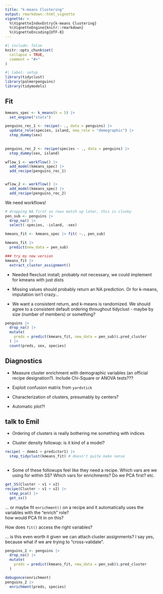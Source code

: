 ```yaml
---
title: "k-means Clustering"
output: rmarkdown::html_vignette
vignette: >
  %\VignetteIndexEntry{k-means Clustering}
  %\VignetteEngine{knitr::rmarkdown}
  %\VignetteEncoding{UTF-8}
---
```


```r
#| include: false
knitr::opts_chunk$set(
  collapse = TRUE,
  comment = "#>"
)
```

```r
#| label: setup
library(tidyclust)
library(palmerpenguins)
library(tidymodels)
```

## Fit

```r
kmeans_spec <- k_means(k = 5) |>
  set_engine("stats")

penguins_rec_1 <- recipe(~ ., data = penguins) |>
  update_role(species, island, new_role = "demographic") |>
  step_dummy(sex)
  
  
penguins_rec_2 <- recipe(species ~ ., data = penguins) |>
  step_dummy(sex, island)

wflow_1 <- workflow() |>
  add_model(kmeans_spec) |>
  add_recipe(penguins_rec_1)


wflow_2 <- workflow() |>
  add_model(kmeans_spec) |>
  add_recipe(penguins_rec_2)
```

We need workflows!

```r
# dropping NA first so rows match up later, this is clunky
pen_sub <- penguins |> 
  drop_na() |>
  select(-species, -island, -sex)

kmeans_fit <- kmeans_spec |> fit( ~., pen_sub)

kmeans_fit |>
  predict(new_data = pen_sub)

### try my new version
kmeans_fit |>
  extract_cluster_assignment()
```

* Needed flexclust install; probably not necessary, we could implement for kmeans with just dists

* Missing values should probably return an NA prediction.  Or for k-means, imputation isn't crazy...

* We want a consistent return, and k-means is randomized.  We should agree to a consistent default ordering throughout tidyclust - maybe by size (number of members) or something?


```r
penguins |>
  drop_na() |>
  mutate(
    preds = predict(kmeans_fit, new_data = pen_sub)$.pred_cluster
  ) |>
  count(preds, sex, species)
```

## Diagnostics

* Measure cluster enrichment with demographic variables (an official recipe designation?).  Include Chi-Square or ANOVA tests???

* Exploit confusion matrix from `yardstick`

* Characterization of clusters, presumably by centers?

* Automatic plot?!


## talk to Emil

* Ordering of clusters is really bothering me
something with indices

* Cluster density followup: is it kind of a model?

```r
recipe( ~ demo1 + predictor1) |>
  step_tidyclust(kmeans_fit) # doesn't quite make sense
  
```

* Some of these followups feel like they need a recipe.  Which vars are we using for within SS?  Which vars for enrichments? Do we PCA first?  etc.

```r
get_SS(Cluster ~ v1 + v2)
recipe(Cluster ~ v1 + v2) |>
  step_pca() |>
  get_ss()
```

... or maybe fit `enrichment()` on a recipe and it automatically uses the variables with the "enrich" role?  
how would PCA fit in on this?

How does `fit()` access the right variables?

... is this even worth it given we can attach cluster assignments?  I say yes, because what if we are trying to "cross-validate".


```r
penguins_2 <- penguins |>
  drop_na() |>
  mutate(
    preds = predict(kmeans_fit, new_data = pen_sub)$.pred_cluster
  ) 

debugonce(enrichment)
penguins_2 |>
  enrichment(preds, species)
```
